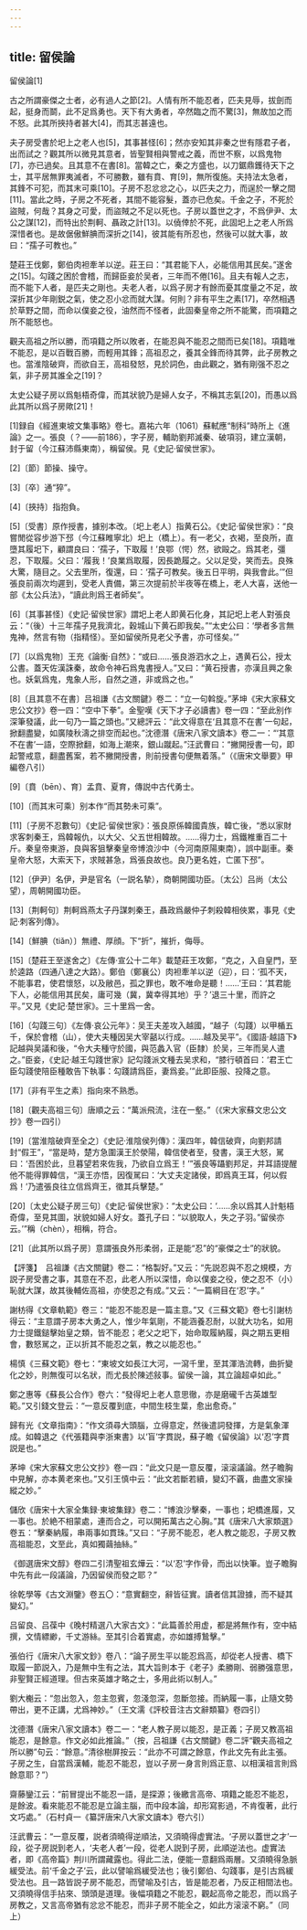 ```yaml
---
---
---
```

title: 留侯論
---



留侯論[1]


古之所謂豪傑之士者，必有過人之節[2]。人情有所不能忍者，匹夫見辱，拔劍而起，挺身而鬬，此不足爲勇也。天下有大勇者，卒然臨之而不驚[3]，無故加之而不怒。此其所挾持者甚大[4]，而其志甚遠也。

夫子房受書於圯上之老人也[5]，其事甚怪[6]；然亦安知其非秦之世有隱君子者，出而試之？觀其所以微見其意者，皆聖賢相與警戒之義，而世不察，以爲鬼物[7]，亦已過矣。且其意不在書[8]。當韓之亡，秦之方盛也，以刀鋸鼎鑊待天下之士，其平居無罪夷滅者，不可勝數，雖有賁、育[9]，無所復施。夫持法太急者，其鋒不可犯，而其末可乘[10]。子房不忍忿忿之心，以匹夫之力，而逞於一擊之間[11]。當此之時，子房之不死者，其間不能容髮，蓋亦已危矣。千金之子，不死於盜賊，何哉？其身之可愛，而盜賊之不足以死也。子房以蓋世之才，不爲伊尹、太公之謀[12]，而特出於荆軻、聶政之計[13]。以僥倖於不死，此固圯上之老人所爲深惜者也。是故倨傲鮮腆而深折之[14]，彼其能有所忍也，然後可以就大事，故曰：“孺子可教也。”

楚莊王伐鄭，鄭伯肉袒牽羊以逆。莊王曰：“其君能下人，必能信用其民矣。”遂舍之[15]。勾踐之困於會稽，而歸臣妾於吴者，三年而不倦[16]。且夫有報人之志，而不能下人者，是匹夫之剛也。夫老人者，以爲子房才有餘而憂其度量之不足，故深折其少年剛鋭之氣，使之忍小忿而就大謀。何則？非有平生之素[17]，卒然相遇於草野之間，而命以僕妾之役，油然而不怪者，此固秦皇帝之所不能驚，而項籍之所不能怒也。

觀夫高祖之所以勝，而項籍之所以敗者，在能忍與不能忍之間而已矣[18]。項籍唯不能忍，是以百戰百勝，而輕用其鋒；高祖忍之，養其全鋒而待其弊，此子房教之也。當淮陰破齊，而欲自王，高祖發怒，見於詞色，由此觀之，猶有剛强不忍之氣，非子房其誰全之[19]？

太史公疑子房以爲魁梧奇偉，而其狀貌乃是婦人女子，不稱其志氣[20]，而愚以爲此其所以爲子房歟[21]！

[1]録自《經進東坡文集事略》卷七。嘉祐六年（1061）蘇軾應“制科”時所上《進論》之一。張良（？——前186），字子房，輔助劉邦滅秦、破項羽，建立漢朝，封于留（今江蘇沛縣東南），稱留侯。見《史記·留侯世家》。

[2]〔節〕節操、操守。

[3]〔卒〕通“猝”。

[4]〔挾持〕指抱負。

[5]〔受書〕原作授書，據别本改。〔圯上老人〕指黄石公。《史記·留侯世家》：“良嘗閒從容步游下邳（今江蘇睢寧北）圯上（橋上）。有一老父，衣褐，至良所，直墮其履圯下，顧謂良曰：‘孺子，下取履！’良鄂（愕）然，欲毆之。爲其老，彊忍，下取履。父曰：‘履我！’良業爲取履，因長跪履之。父以足受，笑而去。良殊大驚，隨目之。父去里所，復還，曰：‘孺子可教矣。後五日平明，與我會此。’”但張良前兩次均遲到，受老人責備，第三次提前於半夜等在橋上，老人大喜，送他一部《太公兵法》，“讀此則爲王者師矣”。

[6]〔其事甚怪〕《史記·留侯世家》謂圯上老人即黄石化身，其記圯上老人對張良云：“（後）十三年孺子見我濟北，穀城山下黄石即我矣。”“太史公曰：‘學者多言無鬼神，然言有物（指精怪）。至如留侯所見老父予書，亦可怪矣。’”

[7]〔以爲鬼物〕王充《論衡·自然》：“或曰……張良游泗水之上，遇黄石公，授太公書。蓋天佐漢誅秦，故命令神石爲鬼書授人。”又曰：“黄石授書，亦漢且興之象也。妖氣爲鬼，鬼象人形，自然之道，非或爲之也。”

[8]〔且其意不在書〕吕祖謙《古文關鍵》卷二：“立一句斡旋。”茅坤《宋大家蘇文忠公文抄》卷一四：“空中下拳”。金聖嘆《天下才子必讀書》卷一四：“至此别作深筆發議，此一句乃一篇之頭也。”又總評云：“此文得意在‘且其意不在書’一句起，掀翻盡變，如廣陵秋濤之排空而起也。”沈德潛《唐宋八家文讀本》卷二一：“‘其意不在書’一語，空際掀翻，如海上潮來，銀山蹴起。”汪武曹曰：“撇開授書一句，即起警戒意，翻盡舊案，若不撇開授書，則前授書句便無着落。”（《唐宋文舉要》甲編卷八引）

[9]〔賁（bēn）、育〕孟賁、夏育，傳説中古代勇士。

[10]〔而其末可乘〕别本作“而其勢未可乘”。

[11]〔子房不忍數句〕《史記·留侯世家》：張良原係韓國貴族，韓亡後，“悉以家財求客刺秦王，爲韓報仇，以大父、父五世相韓故。……得力士，爲鐵椎重百二十斤。秦皇帝東游，良與客狙擊秦皇帝博浪沙中（今河南原陽東南），誤中副車。秦皇帝大怒，大索天下，求賊甚急，爲張良故也。良乃更名姓，亡匿下邳”。

[12]〔伊尹〕名伊，尹是官名（一説名摯），商朝開國功臣。〔太公〕吕尚（太公望），周朝開國功臣。

[13]〔荆軻句〕荆軻爲燕太子丹謀刺秦王，聶政爲嚴仲子刺殺韓相俠累，事見《史記·刺客列傳》。

[14]〔鮮腆（tiǎn）〕無禮、厚顔。下“折”，摧折，侮辱。

[15]〔楚莊王至遂舍之〕《左傳·宣公十二年》載楚莊王攻鄭，“克之，入自皇門，至於逵路（四通八達之大路）。鄭伯（鄭襄公）肉袒牽羊以逆（迎），曰：‘孤不天，不能事君，使君懷怒，以及敝邑，孤之罪也，敢不唯命是聽！……’王曰：‘其君能下人，必能信用其民矣，庸可幾（冀，冀幸得其地）乎？’退三十里，而許之平。”又見《史記·楚世家》。三十里爲一舍。

[16]〔勾踐三句〕《左傳·哀公元年》：吴王夫差攻入越國，“越子（勾踐）以甲楯五千，保於會稽（山），使大夫種因吴大宰嚭以行成。……越及吴平”。《國語·越語下》記越與吴議和後，“令大夫種守於國，與范蠡入官（臣隸）於吴，三年而吴人遣之。”臣妾，《史記·越王勾踐世家》記勾踐派文種去吴求和，“膝行頓首曰：‘君王亡臣勾踐使陪臣種敢告下執事：勾踐請爲臣，妻爲妾。’”此即臣服、投降之意。

[17]〔非有平生之素〕指向來不熟悉。

[18]〔觀夫高祖三句〕唐順之云：“萬派飛流，注在一壑。”（《宋大家蘇文忠公文抄》卷一四引）

[19]〔當淮陰破齊至全之〕《史記·淮陰侯列傳》：漢四年，韓信破齊，向劉邦請封“假王”，“當是時，楚方急圍漢王於滎陽，韓信使者至，發書，漢王大怒，駡曰：‘吾困於此，旦暮望若來佐我，乃欲自立爲王！’”張良等躡劉邦足，并耳語提醒他不能得罪韓信，“漢王亦悟，因復駡曰：‘大丈夫定諸侯，即爲真王耳，何以假爲！’乃遣張良往立信爲齊王，徵其兵擊楚。”

[20]〔太史公疑子房三句〕《史記·留侯世家》：“太史公曰：‘……余以爲其人計魁梧奇偉，至見其圖，狀貌如婦人好女。蓋孔子曰：“以貌取人，失之子羽。”留侯亦云。’”稱（chèn），相稱，符合。

[21]〔此其所以爲子房〕意謂張良外形柔弱，正是能“忍”的“豪傑之士”的狀貌。

【評箋】　吕祖謙《古文關鍵》卷二：“格製好。”又云：“先説忍與不忍之規模，方説子房受書之事，其意在不忍，此老人所以深惜，命以僕妾之役，使之忍不（小）恥就大謀，故其後輔佐高祖，亦使忍之有成。”又云：“一篇綱目在‘忍’字。”

謝枋得《文章軌範》卷三：“能忍不能忍是一篇主意。”又《三蘇文範》卷七引謝枋得云：“主意謂子房本大勇之人，惟少年氣剛，不能涵養忍耐，以就大功名，如用力士提鐵鎚擊始皇之類，皆不能忍；老父之圯下，始命取履納履，與之期五更相會，數怒駡之，正以折其不能忍之氣，教之以能忍也。”

楊慎《三蘇文範》卷七：“東坡文如長江大河，一瀉千里，至其渾浩流轉，曲折變化之妙，則無復可以名狀，而尤長於陳述敍事。留侯一論，其立論超卓如此。”

鄭之惠等《蘇長公合作》卷六：“發得圯上老人意思徹，亦是磨礲千古英雄型範。”又引錢文登云：“一意反覆到底，中間生枝生葉，愈出愈奇。”

歸有光《文章指南》：“作文須尋大頭腦，立得意定，然後遣詞發揮，方是氣象渾成。如韓退之《代張籍與李浙東書》以‘盲’字貫説，蘇子瞻《留侯論》以‘忍’字貫説是也。”

茅坤《宋大家蘇文忠公文抄》卷一四：“此文只是一意反覆，滚滚議論。然子瞻胸中見解，亦本黄老來也。”又引王慎中云：“此文若斷若續，變幻不覊，曲盡文家操縱之妙。”

儲欣《唐宋十大家全集録·東坡集録》卷二：“博浪沙擊秦，一事也；圯橋進履，又一事也。於絶不相蒙處，連而合之，可以開拓萬古之心胸。”其《唐宋八大家類選》卷五：“擊秦納履，串兩事如貫珠。”又曰：“子房不能忍，老人教之能忍，子房又教高祖能忍，文至此，真如獨繭抽絲。”

《御選唐宋文醇》卷四二引清聖祖玄燁云：“以‘忍’字作骨，而出以快筆。豈子瞻胸中先有此一段議論，乃因留侯而發之耶？”

徐乾學等《古文淵鑒》卷五〇：“意實翻空，辭皆征實。讀者信其證據，而不疑其變幻。”

吕留良、吕葆中《晚村精選八大家古文》：“此篇善於用虚，都是將無作有，空中結撰，文情縹緲，千丈游絲。至其引合着實處，亦如雄搏鷙擊。”

張伯行《唐宋八大家文鈔》卷八：“論子房生平以能忍爲高，却從老人授書、橋下取履一節説入，乃是無中生有之法，其大旨則本于《老子》柔勝剛、弱勝强意思，非聖賢正經道理。但古來英雄才略之士，多用此術以制人。”

劉大櫆云：“忽出忽入，忽主忽賓，忽淺忽深，忽斷忽接。而納履一事，止隨文勢帶出，更不正講，尤爲神妙。”（王文濡《評校音注古文辭類纂》卷四引）

沈德潛《唐宋八家文讀本》卷二一：“老人教子房以能忍，是正義；子房又教高祖能忍，是餘意。作文必如此推論。”（按，吕祖謙《古文關鍵》卷二評“觀夫高祖之所以勝”句云：“餘意。”清徐樹屏按云：“此亦不可謂之餘意，作此文先有此主張。子房之生，自當爲漢輔，能忍不能忍，豈以子房一身言則爲正意、以相漢祖言則爲餘意耶？”）

齋藤鑾江云：“前冒提出不能忍一語，是探源；後繳言高帝、項籍之能忍不能忍，是餘波。看來能忍不能忍是立論主腦，而中段本論，却形寫影過，不肯復著，此行文巧處。”（石村貞一《纂評唐宋八大家文讀本》卷六引）

汪武曹云：“一意反覆，説者須曉得逆順法，又須曉得虚實法。‘子房以蓋世之才’一段，從子房説到老人，‘夫老人者’一段，從老人説到子房，此順逆法也。虚實法者，即《高帝篇》荆川所謂藏露也。得此二法，便能一意翻爲兩層。又須曉得急脈緩受法。前‘千金之子’云，此以譬喻爲緩受法也；後引鄭伯、勾踐事，是引古爲緩受法也。且一路皆説子房不能忍，而譬喻及引古，皆是能忍者，乃反正相間法也。又須曉得信手拈來、頭頭是道理。後幅項籍之不能忍，觀起高帝之能忍，而以爲子房教之，又言高帝猶有忿忿不能忍，而非子房不能全之，如此方滚滚不窮。”（同上）